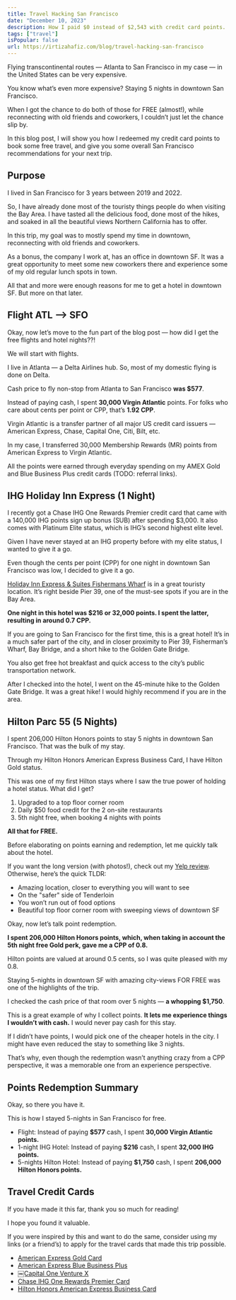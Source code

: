 ```yaml
---
title: Travel Hacking San Francisco
date: "December 10, 2023"
description: How I paid $0 instead of $2,543 with credit card points.
tags: ["travel"]
isPopular: false
url: https://irtizahafiz.com/blog/travel-hacking-san-francisco
---
```


Flying transcontinental routes — Atlanta to San Francisco in my case — in the United States can be very expensive.

You know what’s even more expensive? Staying 5 nights in downtown San Francisco.

When I got the chance to do both of those for FREE (almost!), while reconnecting with old friends and coworkers, I couldn’t just let the chance slip by.

In this blog post, I will show you how I redeemed my credit card points to book some free travel, and give you some overall San Francisco recommendations for your next trip.


## Purpose

I lived in San Francisco for 3 years between 2019 and 2022.

So, I have already done most of the touristy things people do when visiting the Bay Area. I have tasted all the delicious food, done most of the hikes, and soaked in all the beautiful views Northern California has to offer.

In this trip, my goal was to mostly spend my time in downtown, reconnecting with old friends and coworkers.

As a bonus, the company I work at, has an office in downtown SF. It was a great opportunity to meet some new coworkers there and experience some of my old regular lunch spots in town.

All that and more were enough reasons for me to get a hotel in downtown SF. But more on that later.


## Flight ATL —> SFO

Okay, now let’s move to the fun part of the blog post — how did I get the free flights and hotel nights??!

We will start with flights.

I live in Atlanta — a Delta Airlines hub. So, most of my domestic flying is done on Delta.

Cash price to fly non-stop from Atlanta to San Francisco **was $577**.

Instead of paying cash, I spent **30,000 Virgin Atlantic** points. For folks who care about cents per point or CPP, that’s **1.92 CPP**.

Virgin Atlantic is a transfer partner of all major US credit card issuers — American Express, Chase, Capital One, Citi, Bilt, etc.

In my case, I transferred 30,000 Membership Rewards (MR) points from American Express to Virgin Atlantic.

All the points were earned through everyday spending on my AMEX Gold and Blue Business Plus credit cards (TODO: referral links).


## IHG Holiday Inn Express (1 Night)

I recently got a Chase IHG One Rewards Premier credit card that came with a 140,000 IHG points sign up bonus (SUB) after spending $3,000. It also comes with Platinum Elite status, which is IHG’s second highest elite level.

Given I have never stayed at an IHG property before with my elite status, I wanted to give it a go.

Even though the cents per point (CPP) for one night in downtown San Francisco was low, I decided to give it a go.

[Holiday Inn Express & Suites Fishermans Wharf](https://www.ihg.com/holidayinnexpress/hotels/us/en/san-francisco/sfonp/hoteldetail) is in a great touristy location. It’s right beside Pier 39, one of the must-see spots if you are in the Bay Area.

**One night in this hotel was $216 or 32,000 points. I spent the latter, resulting in around 0.7 CPP.**

If you are going to San Francisco for the first time, this is a great hotel! It’s in a much safer part of the city, and in closer proximity to Pier 39, Fisherman’s Wharf, Bay Bridge, and a short hike to the Golden Gate Bridge.

You also get free hot breakfast and quick access to the city’s public transportation network.

After I checked into the hotel, I went on the 45-minute hike to the Golden Gate Bridge. It was a great hike! I would highly recommend if you are in the area.


## Hilton Parc 55 (5 Nights)

I spent 206,000 Hilton Honors points to stay 5 nights in downtown San Francisco. That was the bulk of my stay.

Through my Hilton Honors American Express Business Card, I have Hilton Gold status.

This was one of my first Hilton stays where I saw the true power of holding a hotel status. What did I get?

1. Upgraded to a top floor corner room
2. Daily $50 food credit for the 2 on-site restaurants
3. 5th night free, when booking 4 nights with points

**All that for FREE.**

Before elaborating on points earning and redemption, let me quickly talk about the hotel.

If you want the long version (with photos!), check out my [Yelp review](https://www.yelp.com/biz/parc-55-san-francisco-a-hilton-hotel-san-francisco?hrid=3Xlb0j_CZ6WLnp0EC0fTyQ&utm_campaign=www_review_share_popup&utm_medium=copy_link&utm_source=%28direct%29). Otherwise, here’s the quick TLDR:

- Amazing location, closer to everything you will want to see
- On the "safer" side of Tenderloin
- You won’t run out of food options
- Beautiful top floor corner room with sweeping views of downtown SF

Okay, now let’s talk point redemption.

**I spent 206,000 Hilton Honors points, which, when taking in account the 5th night free Gold perk, gave me a CPP of 0.8.**

Hilton points are valued at around 0.5 cents, so I was quite pleased with my 0.8.

Staying 5-nights in downtown SF with amazing city-views FOR FREE was one of the highlights of the trip.

I checked the cash price of that room over 5 nights — **a whopping $1,750**.

This is a great example of why I collect points. **It lets me experience things I wouldn’t with cash.** I would never pay cash for this stay.

If I didn’t have points, I would pick one of the cheaper hotels in the city. I might have even reduced the stay to something like 3 nights.

That’s why, even though the redemption wasn’t anything crazy from a CPP perspective, it was a memorable one from an experience perspective.


## Points Redemption Summary

Okay, so there you have it.

This is how I stayed 5-nights in San Francisco for free.

- Flight: Instead of paying **$577** cash, I spent **30,000 Virgin Atlantic points.**
- 1-night IHG Hotel: Instead of paying **$216** cash, I spent **32,000 IHG points.**
- 5-nights Hilton Hotel: Instead of paying **$1,750** cash, I spent **206,000 Hilton Honors points.**


## Travel Credit Cards

If you have made it this far, thank you so much for reading!

I hope you found it valuable.

If you were inspired by this and want to do the same, consider using my links (or a friend’s) to apply for the travel cards that made this trip possible.

- [American Express Gold Card](https://americanexpress.com/en-us/referral/MDIRTHlsVP?XLINK=MYCP)
- [American Express Blue Business Plus](https://americanexpress.com/en-us/referral/MDIRTHSHb7?XL=MIMNS)
- [￼Capital One Venture X](https://i.capitalone.com/GpnLRrbCx)
- [Chase IHG One Rewards Premier Card](https://www.referyourchasecard.com/210J/1XJ2MVKHIH)
- [Hilton Honors American Express Business Card](https://americanexpress.com/en-us/referral/MDIRTH0WnZ?XL=MIMNS)
